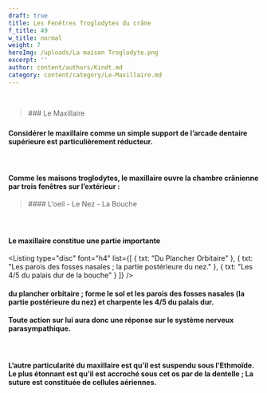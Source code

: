 ```yaml
---
draft: true
title: Les Fenêtres Troglodytes du crâne
f_title: 49
w_title: normal
weight: 7
heroImg: /uploads/La maison Troglodyte.png
excerpt: ''
author: content/authors/Kindt.md
category: content/category/Le-Maxillaire.md
---
```


 

<BlockQuote position="center" authorName="">
  ### Le Maxillaire

  ###
</BlockQuote>

<Space height={40} />

#### Considérer le maxillaire comme un&#xA;simple support de l’arcade dentaire supérieure est particulièrement réducteur.

####  

#### Comme les maisons troglodytes, le&#xA;maxillaire ouvre la chambre crânienne par trois fenêtres sur l’extérieur :

<Space height={20} />

<BlockQuote position="center">
  #### L'oeil - Le Nez - La Bouche
</BlockQuote>

####  

#### Le maxillaire constitue une partie&#xA;importante 

<Space height={20} />

<Listing
  type="disc"
  font="h4"
  list={[
    { txt: "Du Plancher Orbitaire" },
    { txt: "Les parois des fosses nasales ; la partie postérieure du nez." },
    { txt: "Les 4/5 du palais dur de la bouche" }
  ]}
/>

#### du plancher orbitaire ; forme le sol et les parois des fosses&#xA;nasales (la partie postérieure du nez) et charpente les 4/5 du palais dur.

#### Toute action sur lui aura donc une&#xA;réponse sur le système nerveux parasympathique.

####  

#### L’autre particularité du maxillaire&#xA;est qu’il est suspendu sous l’Ethmoïde. Le plus étonnant est qu’il est accroché&#xA;sous cet os par de la dentelle ; La suture est constituée de cellules&#xA;aériennes.
